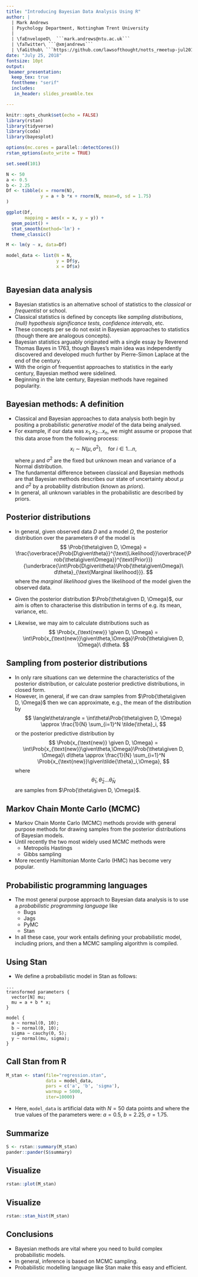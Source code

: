 ```yaml
---
title: "Introducing Bayesian Data Analysis Using R"
author: |
  | Mark Andrews
  | Psychology Department, Nottingham Trent University
  | 
  | \faEnvelopeO\  ```mark.andrews@ntu.ac.uk```
  | \faTwitter\ ```@xmjandrews```
  | \faGithub\ ```https://github.com/lawsofthought/notts_rmeetup-jul2018```
date: "July 25, 2018"
fontsize: 10pt
output:
 beamer_presentation:
  keep_tex: true
  fonttheme: "serif"
  includes:
   in_header: slides_preamble.tex

---
```


```r
knitr::opts_chunk$set(echo = FALSE)
library(rstan)
library(tidyverse)
library(coda)
library(bayesplot)

options(mc.cores = parallel::detectCores())
rstan_options(auto_write = TRUE)

set.seed(101)

N <- 50
a <- 0.5
b <- 2.25
Df <- tibble(x = rnorm(N),
             y = a + b *x + rnorm(N, mean=0, sd = 1.75)
)

ggplot(Df, 
       mapping = aes(x = x, y = y)) + 
  geom_point() +
  stat_smooth(method='lm') +
  theme_classic()

M <- lm(y ~ x, data=Df)

model_data <- list(N = N, 
                   y = Df$y, 
                   x = Df$x)



```

## Bayesian data analysis

* Bayesian statistics is an alternative school of statistics to the *classical* or *frequentist* or school.
* Classical statistics is defined by concepts like *sampling distributions*, *(null) hypothesis significance tests*, *confidence intervals*, etc. 
* These concepts per se do not exist in Bayesian approaches to statistics (though there are analogous concepts).
* Bayesian statistics arguably originated with a single essay by Reverend Thomas Bayes in 1763, though Bayes's main idea was independently discovered and developed much further by Pierre-Simon Laplace at the end of the \nth{18} century.
* With the origin of frequentist approaches to statistics in the early \nth{20} century, Bayesian method were sidelined.
* Beginning in the late \nth{20} century, Bayesian methods have regained popularity.

## Bayesian methods: A definition

* Classical and Bayesian approaches to data analysis both begin by positing a probabilistic *generative model* of the data being analysed.
* For example, if our data was $x_1, x_2 \ldots x_n$, we might assume or propose that this data arose from the following process:
$$
x_i \sim N(\mu, \sigma^2), \quad \text{for $i \in 1 \ldots n$},
$$
where $\mu$ and $\sigma^2$ are the fixed but unknown mean and variance of a Normal distribution.
* The fundamental difference between classical and Bayesian methods are that Bayesian methods describes our state of uncertainty about $\mu$ and $\sigma^2$ by a probability distribution (known as *priors*).
* In general, all unknown variables in the probabilistic are described by priors.


## Posterior distributions

* In general, given observed data $D$ and a model $\Omega$, the posterior distribution over the parameters $\theta$ of the model is
		$$
			\Prob{\theta\given D, \Omega}
			= \frac{\overbrace{\Prob{D\given\theta}}^{\text{Likelihood}}\overbrace{\Prob{\theta\given\Omega}}^{\text{Prior}}}
			{\underbrace{\int\Prob{D\given\theta}\Prob{\theta\given\Omega}\ d\theta}_{\text{Marginal likelihood}}}.
		$$
		where the *marginal likelihood* gives the likelihood of the model given the observed data.

* Given the posterior distribution $\Prob{\theta\given D, \Omega}$, our aim is often to characterise this distribution in terms of e.g. its mean, variance, etc. 

* Likewise, we may aim to calculate \emph{posterior predictive} distributions such as 
		$$
			\Prob{x_{\text{new}} \given D, \Omega} = \int\Prob{x_{\text{new}}\given\theta,\Omega}\Prob{\theta\given D, \Omega}\ d\theta.
		$$
		
## Sampling from posterior distributions

* In only rare situations can we determine the characteristics of the posterior distribution, or calculate posterior predictive distributions, in closed form.
* However, in general, if we can draw samples from $\Prob{\theta\given D, \Omega}$ then we can approximate, e.g., the mean of the distribution by
			$$
				\langle\theta\rangle = \int\theta\Prob{\theta\given D, \Omega} \approx \frac{1}{N} \sum_{i=1}^N \tilde{\theta}_i,
			$$
		or the posterior predictive distribution by 
		$$
			\Prob{x_{\text{new}} \given D, \Omega} = \int\Prob{x_{\text{new}}\given\theta,\Omega}\Prob{\theta\given D, \Omega}\ d\theta
			\approx \frac{1}{N} \sum_{i=1}^N \Prob{x_{\text{new}}\given\tilde{\theta}_i,\Omega},
		$$
		where 
		$$
		\tilde{\theta}_1, \tilde{\theta}_2 \ldots \tilde{\theta}_N
		$$
		are samples from $\Prob{\theta\given D, \Omega}$.
		
## Markov Chain Monte Carlo (MCMC)

* Markov Chain Monte Carlo (MCMC) methods provide with general purpose methods for drawing samples from the posterior distributions of Bayesian models.
* Until recently the two most widely used MCMC methods were
    - Metropolis Hastings
    - Gibbs sampling
* More recently Hamiltonian Monte Carlo (HMC) has become very popular.

## Probabilistic programming languages

* The most general purpose approach to Bayesian data analysis is to use a *probabilistic programming language* like
    - Bugs 
    - Jags
    - PyMC
    - Stan
    
* In all these case, your work entails defining your probabilistic model, including priors, and then a MCMC sampling algorithm is compiled. 

## Using Stan

* We define a probabilistic model in Stan as follows:

```
...
transformed parameters {
  vector[N] mu;
  mu = a + b * x;
}

model {  
  a ~ normal(0, 10);
  b ~ normal(0, 10);
  sigma ~ cauchy(0, 5);
  y ~ normal(mu, sigma);
}
```

## Call Stan from R

```r
M_stan <- stan(file="regression.stan",
               data = model_data,
               pars = c('a', 'b', 'sigma'),
               warmup = 5000,
               iter=10000)
```

* Here, `model_data` is artificial data with $N=50$ data points and where the true values of the parameters were: $a=0.5$, $b=2.25$, $\sigma=1.75$.

## Summarize 

```r
S <- rstan::summary(M_stan)
pander::pander(S$summary)
```

## Visualize

```r
rstan::plot(M_stan)
```

## Visualize

```r
rstan::stan_hist(M_stan)
```


## Conclusions

* Bayesian methods are vital where you need to build complex probabilistic models.
* In general, inference is based on MCMC sampling.
* Probabilistic modelling language like Stan make this easy and efficient. 